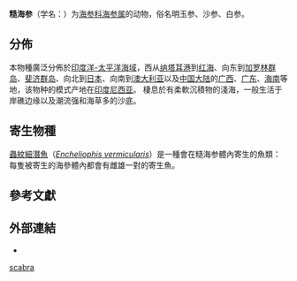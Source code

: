 {{Speciesbox
| genus = Holothuria
| species = scabra
| authority = Jaeger, 1833{{r|id12656}}
| status = EN
| status_system = IUCN3.1
| status_ref = <ref name=IUCN>{{Cite journal | author = Hamel, J.-F. | author2 = Mercier, A. | author3 = Conand, C. | author4 = Purcell, S. | author5 = Toral-Granda, T.-G. | author6 = Gamboa, R. | last-author-amp = yes | title = ''Holothuria scabra'' | journal = <!-- [[The_IUCN_Red_List_of_Threatened_Species|The IUCN Red List of Threatened Species]] -->[[國際自然保護聯盟瀕危物種紅色名錄|國際自然保護聯盟瀕危物種紅色名錄]] | volume = 2013 | page = e.T180257A1606648 | publisher = <!-- [[IUCN|IUCN]] -->[[國際自然保護聯盟|國際自然保護聯盟]] | date = 2013 | url = http://www.iucnredlist.org/details/180257/0 | doi = 10.2305/IUCN.UK.2013-1.RLTS.T180257A1606648.en | access-date = 2018-01-14 | archive-date = 2018-01-15 | archive-url = https://web.archive.org/web/20180115001944/http://www.iucnredlist.org/details/180257/0 | dead-url = no }}</ref>
| synonyms_ref =
| synonyms = 
*''H. albida''<small> Savigny, 1867</small>
*''H. gallensis''<small> Pearson, 1903</small>
*''H. saecularis''<small> Bell, 1887</small>
*''H. tigris''<small> Brandt, 1835</small> <ref name="WoRMS_210813">{{WoRMS |id=210813 |title=''Holothuria'' (''Metriatyla'') ''scabra'' Jaeger, 1833 |access-date=2018-10-24 }}</ref>
}}

'''糙海参'''（学名：{{lang|la|''Holothuria scabra''}}）为[[海参科|海参科]][[海参属|海参属]]的动物，俗名明玉参、沙参、白参{{r|id12656}}。

==分佈==
本物種廣泛分佈於[[印度洋-太平洋海域|印度洋-太平洋海域]]，西从[[德班|纳塔耳港]]到[[红海|红海]]、向东到[[加罗林群岛|加罗林群岛]]、[[斐济群岛|斐济群岛]]、向北到[[日本|日本]]、向南到[[澳大利亚|澳大利亚]]以及[[中国大陆|中国大陆]]的[[广西|广西]]、[[广东|广东]]、[[海南|海南]]等地，该物种的模式产地在[[印度尼西亚|印度尼西亚]]{{r|id12656}}。
棲息於有柔軟沉積物的淺海，一般生活于岸礁边缘以及潮流强和海草多的沙底{{r|id12656}}。

==寄生物種==
[[蟲紋細潛魚|蟲紋細潛魚]]（''[[Encheliophis_vermicularis|Encheliophis vermicularis]]''）是一種會在糙海参體內寄生的魚類：每隻被寄生的海參體內都會有雌雄一對的寄生魚{{r|FishBase}}。

==參考文獻==
{{Reflist|refs=
<ref name = FishBase>{{FishBase|Encheliophis|vermicularis|month=February|year=2018}}</ref>
<ref name='id12656'>{{cite web
| url =http://www.bioinfo.cn/db05/BjdwSpecies.php?action=view&id=12656| deadurl =yes
| archiveurl =https://web.archive.org/web/20160305080331/http://www.bioinfo.cn/db05/BjdwSpecies.php?action=view&id=12656
| title =糙海参| work =《中国动物物种编目数据库》
| publisher =中国科学院微生物研究所| author =中国科学院动物研究所
| accessdate =2009-04-28| archivedate =2016-03-05}}</ref>
}}

==外部連結==
{{commons category|Holothuria scabra}}
*{{Wikispecies-inline|Holothuria scabra}}
{{Taxonbar|from=Q2395506}}

[[Category:海参属|scabra]]